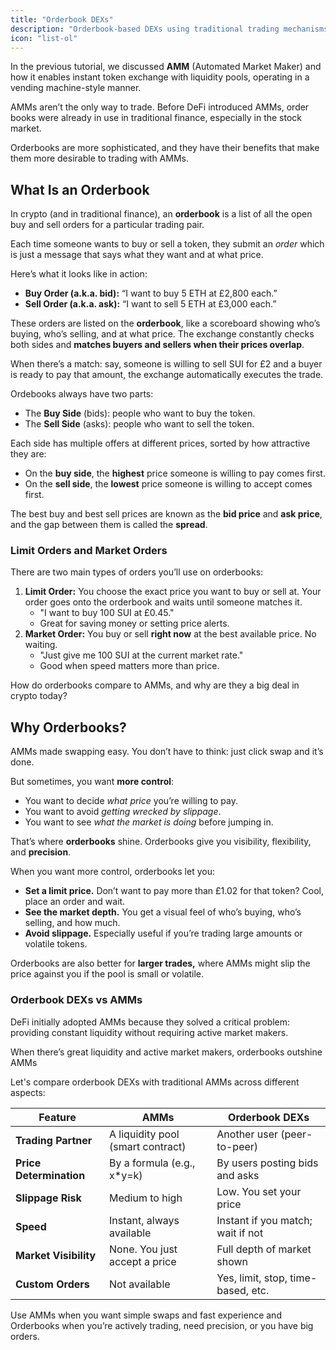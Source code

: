 ```yaml
---
title: "Orderbook DEXs"
description: "Orderbook-based DEXs using traditional trading mechanisms"
icon: "list-ol"
---
```


In the previous tutorial, we discussed **AMM** (Automated Market Maker) and how it enables instant token exchange with liquidity pools, operating in a vending machine-style manner.

AMMs aren’t the only way to trade. Before DeFi introduced AMMs, order books were already in use in traditional finance, especially in the stock market.

Orderbooks are more sophisticated, and they have their benefits that make them more desirable to trading with AMMs.

## What Is an Orderbook

In crypto (and in traditional finance), an **orderbook** is a list of all the open buy and sell orders for a particular trading pair.

Each time someone wants to buy or sell a token, they submit an *order* which is just a message that says what they want and at what price.

Here’s what it looks like in action:

- **Buy Order (a.k.a. bid):** “I want to buy 5 ETH at £2,800 each.”
- **Sell Order (a.k.a. ask):** “I want to sell 5 ETH at £3,000 each.”

These orders are listed on the **orderbook**, like a scoreboard showing who’s buying, who’s selling, and at what price. The exchange constantly checks both sides and **matches buyers and sellers when their prices overlap**.

When there’s a match: say, someone is willing to sell SUI for £2 and a buyer is ready to pay that amount, the exchange automatically executes the trade.

Ordebooks always have two parts:

- The **Buy Side** (bids): people who want to buy the token.
- The **Sell Side** (asks): people who want to sell the token.

Each side has multiple offers at different prices, sorted by how attractive they are:

- On the **buy side**, the **highest** price someone is willing to pay comes first.
- On the **sell side**, the **lowest** price someone is willing to accept comes first.

The best buy and best sell prices are known as the **bid price** and **ask price**, and the gap between them is called the **spread**.

### Limit Orders and Market Orders

There are two main types of orders  you’ll use on orderbooks:

1. **Limit Order:** You choose the exact price you want to buy or sell at. Your order goes onto the orderbook and waits until someone matches it.
    - "I want to buy 100 SUI at £0.45."
    - Great for saving money or setting price alerts.
2. **Market Order:** You buy or sell **right now** at the best available price. No waiting.
    - "Just give me 100 SUI at the current market rate."
    - Good when speed matters more than price.

How do orderbooks compare to AMMs, and why are they a big deal in crypto today?

## Why Orderbooks?

AMMs made swapping easy. You don’t have to think: just click swap and it’s done.

But sometimes, you want **more control**:

- You want to decide *what price* you’re willing to pay.
- You want to avoid *getting wrecked by slippage*.
- You want to see *what the market is doing* before jumping in.

That’s where **orderbooks** shine. Orderbooks give you visibility, flexibility, and **precision**.

When you want more control, orderbooks let you:

- **Set a limit price.** Don’t want to pay more than £1.02 for that token? Cool, place an order and wait.
- **See the market depth.** You get a visual feel of who’s buying, who’s selling, and how much.
- **Avoid slippage.** Especially useful if you’re trading large amounts or volatile tokens.

Orderbooks are also better for **larger trades,** where AMMs might slip the price against you if the pool is small or volatile.

### Orderbook DEXs vs AMMs

DeFi initially adopted AMMs because they solved a critical problem: providing constant liquidity without requiring active market makers.

When there’s great liquidity and active market makers, orderbooks outshine AMMs

Let's compare orderbook DEXs with traditional AMMs across different aspects:

| **Feature** | **AMMs** | **Orderbook DEXs** |
| --- | --- | --- |
| **Trading Partner** | A liquidity pool (smart contract) | Another user (peer-to-peer) |
| **Price Determination** | By a formula (e.g., x*y=k) | By users posting bids and asks |
| **Slippage Risk** | Medium to high | Low. You set your price |
| **Speed** | Instant, always available | Instant if you match; wait if not |
| **Market Visibility** | None. You just accept a price | Full depth of market shown |
| **Custom Orders** | Not available | Yes, limit, stop, time-based, etc. |

Use AMMs when you want simple swaps and fast experience and Orderbooks when you’re actively trading, need precision, or you have big orders.